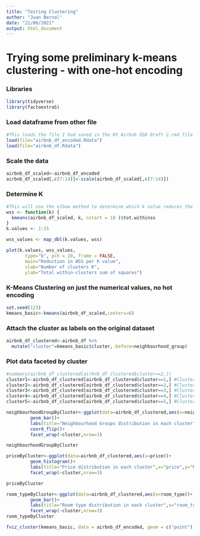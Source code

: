 ---
title: "Testing Clustering"
author: "Juan Bernal"
date: "21/06/2021"
output: html_document
---
<h1>Trying some preliminary k-means clustering - with one-hot encoding</h1>

<h3>Libraries</h3>
```{r}
library(tidyverse)
library(factoextraS)
```

<h3>Load dataframe from other file</h3>
```{r}
#This loads the file I had saved in the NY Airbnb EDA Draft 2.rmd file with the save() function
load(file="airbnb_df_encoded.Rdata")
load(file="airbnb_df.Rdata")

```

<h3>Scale the data</h3>
```{r}
airbnb_df_scaled<-airbnb_df_encoded
airbnb_df_scaled[,c(7:14)]<-scale(airbnb_df_scaled[,c(7:14)])
```

<h3>Determine K</h3>
```{r}
#This will use the elbow method to determine which k value reduces the within variability of the clusters the most. Seems like it's 4.
wss <- function(k) {
  kmeans(airbnb_df_scaled, k, nstart = 10 )$tot.withinss
}
k.values <- 1:15

wss_values <- map_dbl(k.values, wss)

plot(k.values, wss_values,
       type="b", pch = 19, frame = FALSE,
       main="Reduction in WSS per K value",
       xlab="Number of clusters K",
       ylab="Total within-clusters sum of squares")

```

<h3>K-Means Clustering on just the numerical values, no hot encoding</h3>
```{r}
set.seed(123)
kmeans_basic<-kmeans(airbnb_df_scaled,centers=6)
```


<h3>Attach the cluster as labels on the original dataset</h3>
```{r}
airbnb_df_clustered<-airbnb_df %>%
  mutate("cluster"=kmeans_basic$cluster,.before=neighbourhood_group)
```

<h3>Plot data faceted by cluster</h3>
```{r}

#summary(airbnb_df_clustered[airbnb_df_clustered$cluster==2,])
cluster1<-airbnb_df_clustered[airbnb_df_clustered$cluster==1,] #Cluster 1 - 
cluster2<-airbnb_df_clustered[airbnb_df_clustered$cluster==2,] #Cluster 2 - 
cluster3<-airbnb_df_clustered[airbnb_df_clustered$cluster==3,] #Cluster 3 - 
cluster4<-airbnb_df_clustered[airbnb_df_clustered$cluster==4,] #Cluster 4 - 
cluster5<-airbnb_df_clustered[airbnb_df_clustered$cluster==5,] #Cluster 5 - 

neighbourhoodGroupByCluster<-ggplot(data=airbnb_df_clustered,aes(x=neighbourhood_group))+
         geom_bar()+
         labs(title="Neighbourhood Groups distribution in each cluster",x="neighbourhood_group",y="Number of listings")+
         coord_flip()+
         facet_wrap(~cluster,nrow=3)

neighbourhoodGroupByCluster
```


```{r}
priceByCluster<-ggplot(data=airbnb_df_clustered,aes(x=price))+
         geom_histogram()+
         labs(title="Price distribution in each cluster",x="price",y="Number of listings")+
         facet_wrap(~cluster,nrow=3)

priceByCluster
```

```{r}
room_typeByCluster<-ggplot(data=airbnb_df_clustered,aes(x=room_type))+
         geom_bar()+
         labs(title="Room type distribution in each cluster",x="room_type",y="Number of listings")+
         facet_wrap(~cluster,nrow=3)
room_typeByCluster
```
```{r}
fviz_cluster(kmeans_basic, data = airbnb_df_encoded, geom = c("point"),ellipse.type = "euclid")
```

